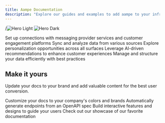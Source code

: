 ```yaml
---
title: Aampe Documentation
description: "Explore our guides and examples to add aampe to your infrastructure"
---
```


/<img
  className="block dark:hidden"
  src="/images/image-light.png"
  alt="Hero Light"
/>
<img
  className="hidden dark:block"
  src="/images/hero-dark.png"
  alt="Hero Dark"
/> 



<CardGroup cols={2}>
  <Card
    title="Integration with CEPs and Messaging Providers"
    icon="message"
    href="https://mintlify.com/docs/quickstart"
  >
    Set up connections with messaging provider services and customer engagement platforms
  </Card>
  <Card
    title="Integrations with Data Platforms"
    icon="database"
    href="https://mintlify.com/docs/development"
  >
    Sync and analyze data from various sources
  </Card>
  <Card
    title="Surfaces"
    icon="mobile"
    href="https://mintlify.com/docs/development"
  >
    Explore personalization opportunities across all surfaces
  </Card>
  <Card
    title="Recommender"
    icon="sliders"
    href="https://mintlify.com/docs/development"
  >
    Leverage AI-driven recommendations to enhance customer experiences
  </Card>  
  <Card
    title="Data Models"
    icon="gear"
    href="https://mintlify.com/docs/development"
  >
    Manage and structure your data efficiently with best practices
  </Card>  
</CardGroup>

## Make it yours

Update your docs to your brand and add valuable content for the best user conversion.

<CardGroup cols={2}>
  <Card
    title="Customize Style"
    icon="palette"
    href="https://mintlify.com/docs/settings/global"
  >
    Customize your docs to your company's colors and brands
  </Card>
  <Card
    title="Reference APIs"
    icon="code"
    href="https://mintlify.com/docs/api-playground/openapi"
  >
    Automatically generate endpoints from an OpenAPI spec
  </Card>
  <Card
    title="Add Components"
    icon="screwdriver-wrench"
    href="https://mintlify.com/docs/content/components/accordions"
  >
    Build interactive features and designs to guide your users
  </Card>
  <Card
    title="Get Inspiration"
    icon="stars"
    href="https://mintlify.com/customers"
  >
    Check out our showcase of our favorite documentation
  </Card>
</CardGroup>
